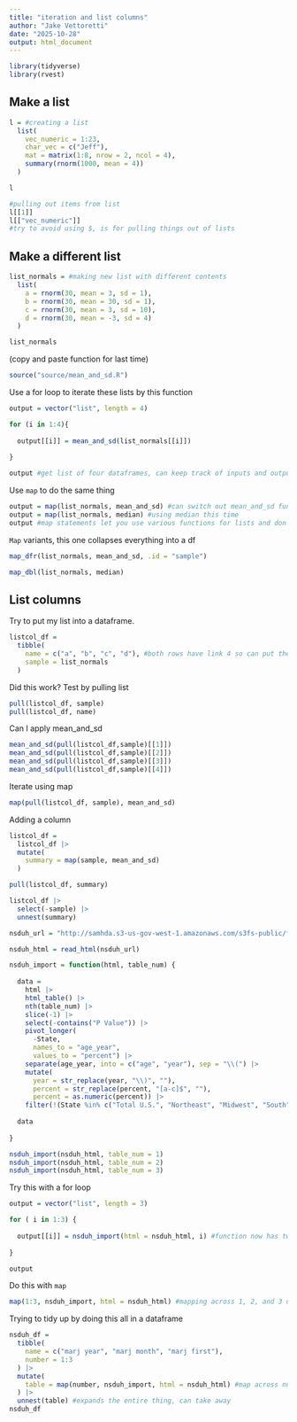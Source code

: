 ```yaml
---
title: "iteration and list columns"
author: "Jake Vettoretti"
date: "2025-10-28"
output: html_document
---
```


```r
library(tidyverse)
library(rvest)
```

## Make a list
```r
l = #creating a list
  list(
    vec_numeric = 1:23,
    char_vec = c("Jeff"),
    mat = matrix(1:8, nrow = 2, ncol = 4),
    summary(rnorm(1000, mean = 4))
  )

l

#pulling out items from list
l[[1]]
l[["vec_numeric"]]
#try to avoid using $, is for pulling things out of lists 
```

## Make a different list
```r
list_normals = #making new list with different contents
  list(
    a = rnorm(30, mean = 3, sd = 1),
    b = rnorm(30, mean = 30, sd = 1),
    c = rnorm(30, mean = 3, sd = 10),
    d = rnorm(30, mean = -3, sd = 4)
  )

list_normals
```

(copy and paste function for last time)
```r
source("source/mean_and_sd.R")
```


Use a for loop to iterate these lists by this function

```r
output = vector("list", length = 4)

for (i in 1:4){
  
  output[[i]] = mean_and_sd(list_normals[[i]])
  
}

output #get list of four dataframes, can keep track of inputs and outputs
```

Use `map` to do the same thing

```r
output = map(list_normals, mean_and_sd) #can switch out mean_and_sd function to apply whatever function you want
output = map(list_normals, median) #using median this time
output #map statements let you use various functions for lists and don't have to set length of output object, empty spots needed etc.
```

`Map` variants, this one collapses everything into a df
```r
map_dfr(list_normals, mean_and_sd, .id = "sample")

map_dbl(list_normals, median)
```

## List columns

Try to put my list into a dataframe.

```r
listcol_df = 
  tibble(
    name = c("a", "b", "c", "d"), #both rows have link 4 so can put them next to each other in df
    sample = list_normals
  )
```

Did this work? Test by pulling list

```r
pull(listcol_df, sample)
pull(listcol_df, name)
```

Can I apply mean_and_sd
```r
mean_and_sd(pull(listcol_df,sample)[[1]])
mean_and_sd(pull(listcol_df,sample)[[2]])
mean_and_sd(pull(listcol_df,sample)[[3]])
mean_and_sd(pull(listcol_df,sample)[[4]])
```

Iterate using map
```r
map(pull(listcol_df, sample), mean_and_sd)
```

Adding a column

```r
listcol_df = 
  listcol_df |> 
  mutate(
    summary = map(sample, mean_and_sd)
  )

pull(listcol_df, summary)
```

```r
listcol_df |> 
  select(-sample) |> 
  unnest(summary)
```

```r
nsduh_url = "http://samhda.s3-us-gov-west-1.amazonaws.com/s3fs-public/field-uploads/2k15StateFiles/NSDUHsaeShortTermCHG2015.htm"

nsduh_html = read_html(nsduh_url)

nsduh_import = function(html, table_num) {
  
  data = 
    html |> 
    html_table() |> 
    nth(table_num) |>
    slice(-1) |> 
    select(-contains("P Value")) |>
    pivot_longer(
      -State,
      names_to = "age_year", 
      values_to = "percent") |>
    separate(age_year, into = c("age", "year"), sep = "\\(") |>
    mutate(
      year = str_replace(year, "\\)", ""),
      percent = str_replace(percent, "[a-c]$", ""),
      percent = as.numeric(percent)) |>
    filter(!(State %in% c("Total U.S.", "Northeast", "Midwest", "South", "West")))
  
  data
  
}

nsduh_import(nsduh_html, table_num = 1)
nsduh_import(nsduh_html, table_num = 2)
nsduh_import(nsduh_html, table_num = 3)
```

Try this with a for loop

```r

output = vector("list", length = 3)

for ( i in 1:3) {
  
  output[[i]] = nsduh_import(html = nsduh_html, i) #function now has two specified arguments
  
}

output

```


Do this with `map`
```r
map(1:3, nsduh_import, html = nsduh_html) #mapping across 1, 2, and 3 using new nsduh function
```

Trying to tidy up by doing this all in a dataframe

```r

nsduh_df = 
  tibble(
    name = c("marj year", "marj month", "marj first"),
    number = 1:3 
  ) |> 
  mutate(
    table = map(number, nsduh_import, html = nsduh_html) #map across number column, apply this function, and do it here
  ) |> 
  unnest(table) #expands the entire thing, can take away
nsduh_df
```

